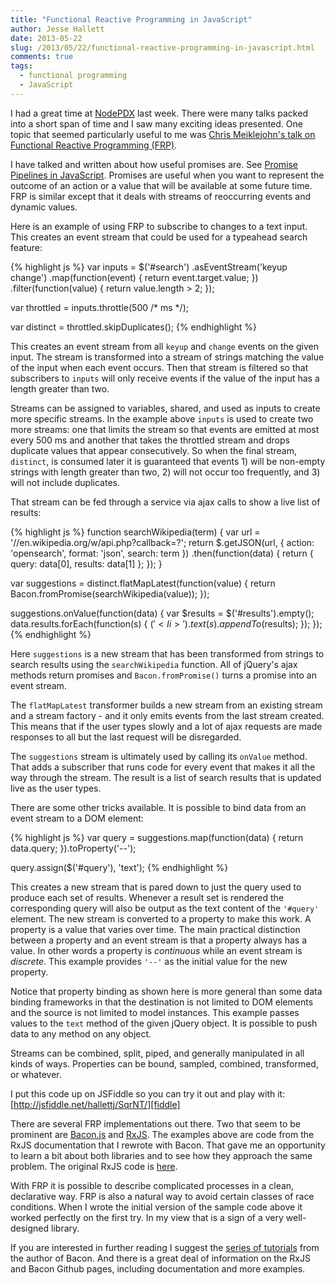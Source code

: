 ```yaml
---
title: "Functional Reactive Programming in JavaScript"
author: Jesse Hallett
date: 2013-05-22
slug: /2013/05/22/functional-reactive-programming-in-javascript.html
comments: true
tags:
  - functional programming
  - JavaScript
---
```


I had a great time at [NodePDX][] last week.  There were many talks
packed into a short span of time and I saw many exciting ideas
presented.  One topic that seemed particularly useful to me was [Chris
Meiklejohn's talk on Functional Reactive Programming (FRP)][FRP talk].

[NodePDX]: http://nodepdx.org/
[FRP talk]: http://lanyrd.com/2013/nodepdx/schbpc/

I have talked and written about how useful promises are.  See [Promise
Pipelines in JavaScript][promises].  Promises are useful when you want
to represent the outcome of an action or a value that will be available
at some future time.  FRP is similar except that it deals with streams
of reoccurring events and dynamic values.

[promises]: http://sitr.us/2012/07/31/promise-pipelines-in-javascript.html

Here is an example of using FRP to subscribe to changes to a text input.
This creates an event stream that could be used for a typeahead search
feature:

{% highlight js %}
var inputs = $('#search')
    .asEventStream('keyup change')
    .map(function(event) { return event.target.value; })
    .filter(function(value) { return value.length > 2; });

var throttled = inputs.throttle(500 /* ms */);

var distinct = throttled.skipDuplicates();
{% endhighlight %}

This creates an event stream from all `keyup` and `change` events on the
given input.  The stream is transformed into a stream of strings matching
the value of the input when each event occurs.  Then that stream is
filtered so that subscribers to `inputs` will only receive events if the
value of the input has a length greater than two.

<!-- more -->

Streams can be assigned to variables, shared, and used as inputs to
create more specific streams.  In the example above `inputs` is used to
create two more streams: one that limits the stream so that events are
emitted at most every 500 ms and another that takes the throttled
stream and drops duplicate values that appear consecutively.  So when
the final stream, `distinct`, is consumed later it is guaranteed that
events 1) will be non-empty strings with length greater than two, 2)
will not occur too frequently, and 3) will not include duplicates.

That stream can be fed through a service via ajax calls to show a live
list of results:

{% highlight js %}
function searchWikipedia(term) {
    var url = '//en.wikipedia.org/w/api.php?callback=?';
    return $.getJSON(url, {
        action: 'opensearch',
        format: 'json',
        search: term
    })
    .then(function(data) {
        return { query: data[0], results: data[1] };
    });
}

var suggestions = distinct.flatMapLatest(function(value) {
    return Bacon.fromPromise(searchWikipedia(value));
});

suggestions.onValue(function(data) {
    var $results = $('#results').empty();
    data.results.forEach(function(s) {
        $('<li>').text(s).appendTo($results);
    });
});
{% endhighlight %}

Here `suggestions` is a new stream that has been transformed from
strings to search results using the `searchWikipedia` function.  All
of jQuery's ajax methods return promises and `Bacon.fromPromise()`
turns a promise into an event stream.

The `flatMapLatest` transformer builds a new stream from an existing
stream and a stream factory - and it only emits events from the last
stream created.  This means that if the user types slowly and a lot of
ajax requests are made responses to all but the last request will be
disregarded.

The `suggestions` stream is ultimately used by calling its `onValue`
method.  That adds a subscriber that runs code for every event that
makes it all the way through the stream.  The result is a list of search
results that is updated live as the user types.

There are some other tricks available.  It is possible to bind data from
an event stream to a DOM element:

{% highlight js %}
var query = suggestions.map(function(data) {
    return data.query;
}).toProperty('--');

query.assign($('#query'), 'text');
{% endhighlight %}

This creates a new stream that is pared down to just the query used to
produce each set of results.  Whenever a result set is rendered the
corresponding query will also be output as the text content of the
`'#query'` element.  The new stream is converted to a property to make
this work.  A property is a value that varies over time.  The main
practical distinction between a property and an event stream is that
a property always has a value.  In other words a property is
_continuous_ while an event stream is _discrete_.  This example provides
`'--'` as the initial value for the new property.

Notice that property binding as shown here is more general than some
data binding frameworks in that the destination is not limited to DOM
elements and the source is not limited to model instances.  This example
passes values to the `text` method of the given jQuery object.  It is
possible to push data to any method on any object.

Streams can be combined, split, piped, and generally manipulated in all
kinds of ways.  Properties can be bound, sampled, combined, transformed,
or whatever.

I put this code up on JSFiddle so you can try it out and play with it:
[http://jsfiddle.net/hallettj/SqrNT/][fiddle]

[fiddle]: http://jsfiddle.net/hallettj/SqrNT/

There are several FRP implementations out there.  Two that seem to be
prominent are [Bacon.js][] and [RxJS][].  The examples above are code
from the RxJS documentation that I rewrote with Bacon.  That gave me an
opportunity to learn a bit about both libraries and to see how they
approach the same problem.  The original RxJS code is
[here][RxJS example].

[Bacon.js]: https://github.com/raimohanska/bacon.js
[RxJS]: https://github.com/Reactive-Extensions/RxJS
[RxJS example]: https://github.com/Reactive-Extensions/RxJS#why-rxjs

With FRP it is possible to describe complicated processes in a clean,
declarative way.  FRP is also a natural way to avoid certain classes of
race conditions.  When I wrote the initial version of the sample code
above it worked perfectly on the first try.  In my view that is a sign
of a very well-designed library.

If you are interested in further reading I suggest the [series of
tutorials][tutorials] from the author of Bacon.  And there is a great
deal of information on the RxJS and Bacon Github pages, including
documentation and more examples.

[tutorials]: http://nullzzz.blogspot.fi/2012/11/baconjs-tutorial-part-i-hacking-with.html
